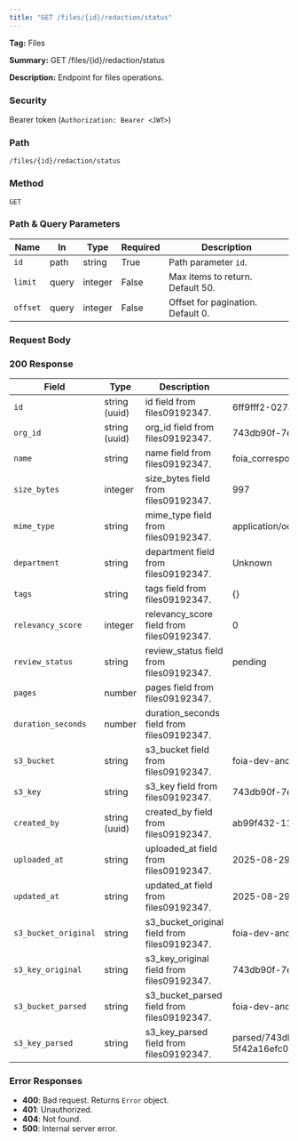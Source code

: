 ```yaml
---
title: "GET /files/{id}/redaction/status"
---
```


**Tag:** Files

**Summary:** GET /files/{id}/redaction/status

**Description:** Endpoint for files operations.

### Security
Bearer token (`Authorization: Bearer <JWT>`)

### Path
`/files/{id}/redaction/status`

### Method
`GET`

### Path & Query Parameters
| Name | In | Type | Required | Description |
|------|----|------|----------|-------------|
| `id` | path | string | True | Path parameter `id`. |
| `limit` | query | integer | False | Max items to return. Default 50. |
| `offset` | query | integer | False | Offset for pagination. Default 0. |

### Request Body


### 200 Response
| Field | Type | Description | Example |
|------|------|-------------|---------|
| `id` | string (uuid) | id field from files09192347. | 6ff9fff2-027a-48a0-a5c1-bd2c6e5c03e7 |
| `org_id` | string (uuid) | org_id field from files09192347. | 743db90f-7e76-49f7-8d4e-5f42a16efc06 |
| `name` | string | name field from files09192347. | foia_correspondence.mbox |
| `size_bytes` | integer | size_bytes field from files09192347. | 997 |
| `mime_type` | string | mime_type field from files09192347. | application/octet-stream |
| `department` | string | department field from files09192347. | Unknown |
| `tags` | string | tags field from files09192347. | {} |
| `relevancy_score` | integer | relevancy_score field from files09192347. | 0 |
| `review_status` | string | review_status field from files09192347. | pending |
| `pages` | number | pages field from files09192347. |  |
| `duration_seconds` | number | duration_seconds field from files09192347. |  |
| `s3_bucket` | string | s3_bucket field from files09192347. | foia-dev-andromeda |
| `s3_key` | string | s3_key field from files09192347. | 743db90f-7e76-49f7-8d4e-5f42a16efc06/raw/e863a541-0832-4bce-abb8-11f32ffe5e3b/foia_correspondence.mbox |
| `created_by` | string (uuid) | created_by field from files09192347. | ab99f432-1141-43bf-a826-ea015838179f |
| `uploaded_at` | string | uploaded_at field from files09192347. | 2025-08-29 10:28:48.713 -0500 |
| `updated_at` | string | updated_at field from files09192347. | 2025-08-29 10:28:48.713 -0500 |
| `s3_bucket_original` | string | s3_bucket_original field from files09192347. | foia-dev-andromeda |
| `s3_key_original` | string | s3_key_original field from files09192347. | 743db90f-7e76-49f7-8d4e-5f42a16efc06/raw/e863a541-0832-4bce-abb8-11f32ffe5e3b/foia_correspondence.mbox |
| `s3_bucket_parsed` | string | s3_bucket_parsed field from files09192347. | foia-dev-andromeda-parse |
| `s3_key_parsed` | string | s3_key_parsed field from files09192347. | parsed/743db90f-7e76-49f7-8d4e-5f42a16efc06/Zm9pYS1kZXYtYW5kcm9tZWRhLzc0M2RiOTBmLTdlNzYtNDlmNy04ZDRlLTVmNDJhMTZlZmMwNi9yYXcvMmUxZjE5NzUtNDBjYy00YmY1LThmNzctN2VjYTkwMjhmMjFjL0Rpc3BhdGNoIEMyMy0wMTE1OC5wZGY.json |

### Error Responses
- **400**: Bad request. Returns `Error` object.
- **401**: Unauthorized.
- **404**: Not found.
- **500**: Internal server error.

